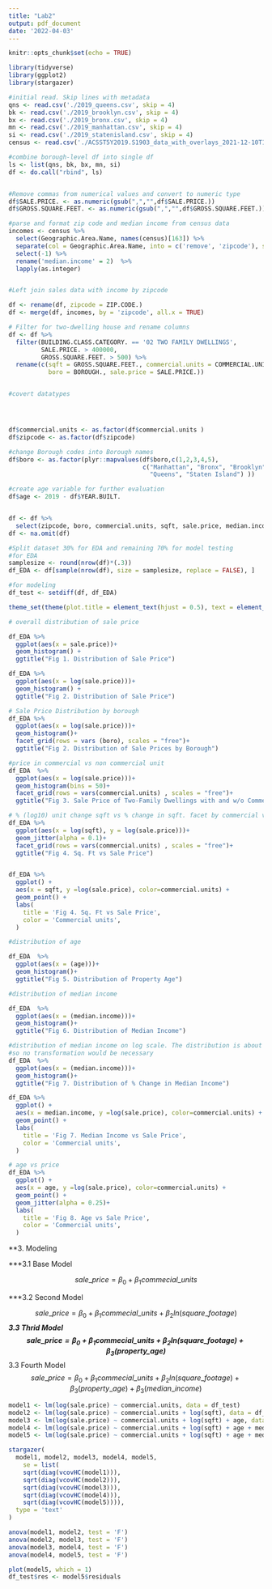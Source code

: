 ```yaml
---
title: "Lab2"
output: pdf_document
date: '2022-04-03'
---
```


```r
knitr::opts_chunk$set(echo = TRUE)
```


```r

library(tidyverse)
library(ggplot2)
library(stargazer)


```


```r

#initial read. Skip lines with metadata
qns <- read.csv('./2019_queens.csv', skip = 4)
bk <- read.csv('./2019_brooklyn.csv', skip = 4)
bx <- read.csv('./2019_bronx.csv', skip = 4)
mn <- read.csv('./2019_manhattan.csv', skip = 4)
si <- read.csv('./2019_statenisland.csv', skip = 4)
census <- read.csv('./ACSST5Y2019.S1903_data_with_overlays_2021-12-10T101330.csv', skip =1)

#combine borough-level df into single df
ls <- list(qns, bk, bx, mn, si)
df <- do.call("rbind", ls)


#Remove commas from numerical values and convert to numeric type
df$SALE.PRICE. <- as.numeric(gsub(",","",df$SALE.PRICE.))
df$GROSS.SQUARE.FEET. <- as.numeric(gsub(",","",df$GROSS.SQUARE.FEET.))

#parse and format zip code and median income from census data
incomes <- census %>%
  select(Geographic.Area.Name, names(census)[163]) %>%
  separate(col = Geographic.Area.Name, into = c('remove', 'zipcode'), sep = " ") %>%
  select(-1) %>%
  rename('median.income' = 2)  %>%
  lapply(as.integer)


#Left join sales data with income by zipcode

df <- rename(df, zipcode = ZIP.CODE.)
df <- merge(df, incomes, by = 'zipcode', all.x = TRUE)

# Filter for two-dwelling house and rename columns
df <- df %>%
  filter(BUILDING.CLASS.CATEGORY. == '02 TWO FAMILY DWELLINGS',
         SALE.PRICE. > 400000,
         GROSS.SQUARE.FEET. > 500) %>%
  rename(c(sqft = GROSS.SQUARE.FEET., commercial.units = COMMERCIAL.UNITS., 
           boro = BOROUGH., sale.price = SALE.PRICE.))


#covert datatypes




df$commercial.units <- as.factor(df$commercial.units )
df$zipcode <- as.factor(df$zipcode)

#change Borough codes into Borough names
df$boro <- as.factor(plyr::mapvalues(df$boro,c(1,2,3,4,5), 
                                     c("Manhattan", "Bronx", "Brooklyn",  
                                       "Queens", "Staten Island") ))

#create age variable for further evaluation
df$age <- 2019 - df$YEAR.BUILT.


df <- df %>%
  select(zipcode, boro, commercial.units, sqft, sale.price, median.income, age)
df <- na.omit(df)

#Split dataset 30% for EDA and remaining 70% for model testing
#for EDA
samplesize <- round(nrow(df)*(.3))
df_EDA <- df[sample(nrow(df), size = samplesize, replace = FALSE), ]

#for modeling
df_test <- setdiff(df, df_EDA)
```

```r


theme_set(theme(plot.title = element_text(hjust = 0.5), text = element_text(size=14)))

# overall distribution of sale price 

df_EDA %>% 
  ggplot(aes(x = sale.price))+
  geom_histogram() +
  ggtitle("Fig 1. Distribution of Sale Price")

df_EDA %>% 
  ggplot(aes(x = log(sale.price)))+
  geom_histogram() +
  ggtitle("Fig 2. Distribution of Sale Price")
```


```r
# Sale Price Distribution by borough
df_EDA %>% 
  ggplot(aes(x = log(sale.price)))+
  geom_histogram()+
  facet_grid(rows = vars (boro), scales = "free")+
  ggtitle("Fig 2. Distribution of Sale Prices by Borough")
```

```r
#price in commercial vs non commercial unit
df_EDA  %>% 
  ggplot(aes(x = log(sale.price)))+
  geom_histogram(bins = 50)+
  facet_grid(rows = vars(commercial.units) , scales = "free")+
  ggtitle("Fig 3. Sale Price of Two-Family Dwellings with and w/o Commercial Units")

```


```r
# % (log10) unit change sqft vs % change in sqft. facet by commercial vs non commercial unit
df_EDA %>%
  ggplot(aes(x = log(sqft), y = log(sale.price)))+
  geom_jitter(alpha = 0.1)+
  facet_grid(rows = vars(commercial.units) , scales = "free")+
  ggtitle("Fig 4. Sq. Ft vs Sale Price")


df_EDA %>%
  ggplot() + 
  aes(x = sqft, y =log(sale.price), color=commercial.units) +
  geom_point() +
  labs(
    title = 'Fig 4. Sq. Ft vs Sale Price',
    color = 'Commercial units',
  )
```  

```r
#distribution of age

df_EDA  %>% 
  ggplot(aes(x = (age)))+
  geom_histogram()+
  ggtitle("Fig 5. Distribution of Property Age")
```

```r
#distribution of median income

df_EDA  %>% 
  ggplot(aes(x = (median.income)))+
  geom_histogram()+
  ggtitle("Fig 6. Distribution of Median Income")
```

```r
#distribution of median income on log scale. The distribution is about the same
#so no transformation would be necessary
df_EDA  %>% 
  ggplot(aes(x = (median.income)))+
  geom_histogram()+
  ggtitle("Fig 7. Distribution of % Change in Median Income")

df_EDA %>%
  ggplot() + 
  aes(x = median.income, y =log(sale.price), color=commercial.units) +
  geom_point() +
  labs(
    title = 'Fig 7. Median Income vs Sale Price',
    color = 'Commercial units',
  )
```

```r
# age vs price
df_EDA %>%
  ggplot() + 
  aes(x = age, y =log(sale.price), color=commercial.units) +
  geom_point() +
  geom_jitter(alpha = 0.25)+
  labs(
    title = 'Fig 8. Age vs Sale Price',
    color = 'Commercial units',
  )
```

**3. Modeling

***3.1 Base Model



$$sale\_price =  \beta_0 + \beta_1commecial\_units$$

***3.2 Second Model

$$sale\_price =  \beta_0 + \beta_1commecial\_units + \beta_2ln(square\_footage)$$
***3.3 Thrid Model
$$sale\_price =  \beta_0 + \beta_1commecial\_units + \beta_2ln(square\_footage) + \beta_3(property\_age)$$
***3.3 Fourth Model
$$sale\_price =  \beta_0 + \beta_1commecial\_units + \beta_2ln(square\_footage) + \beta_3(property\_age) + \beta_3(median\_income)$$

```r

model1 <- lm(log(sale.price) ~ commercial.units, data = df_test)
model2 <- lm(log(sale.price) ~ commercial.units + log(sqft), data = df_test)
model3 <- lm(log(sale.price) ~ commercial.units + log(sqft) + age, data = df_test)
model4 <- lm(log(sale.price) ~ commercial.units + log(sqft) + age + median.income, data = df_test)
model5 <- lm(log(sale.price) ~ commercial.units + log(sqft) + age + median.income + boro, data = df_test)

stargazer(
  model1, model2, model3, model4, model5,
    se = list(
    sqrt(diag(vcovHC(model1))),
    sqrt(diag(vcovHC(model2))),
    sqrt(diag(vcovHC(model3))),
    sqrt(diag(vcovHC(model4))),
    sqrt(diag(vcovHC(model5)))),
  type = 'text'
)
```

```r
anova(model1, model2, test = 'F')
anova(model2, model3, test = 'F')
anova(model3, model4, test = 'F')
anova(model4, model5, test = 'F')

plot(model5, which = 1)
df_test$res <- model5$residuals
```
